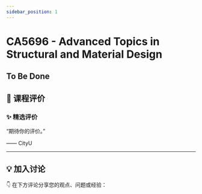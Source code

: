 ```yaml
---
sidebar_position: 1
---
```



# CA5696 - Advanced Topics in Structural and Material Design

## To Be Done

## **💬 课程评价**

### ✨ **精选评价**
<div className={commentStyles.commentBox}>
    <p className={commentStyles.commentText}>
        “期待你的评价。”
    </p>
    <p className={commentStyles.commentAuthor}>—— CityU</p>
</div>

---

## **💡 加入讨论**

👇 在下方评论分享您的观点、问题或经验：
<Utterances />
